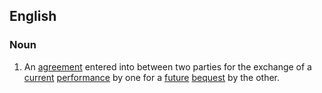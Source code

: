==English==
===Noun===
{{wikipedia}}
{{en-noun|sg=[[will]] [[contract]]}}
# {{law}} An [[agreement]] entered into between two parties for the exchange of a [[current]] [[performance]] by one for a [[future]] [[bequest]] by the other.